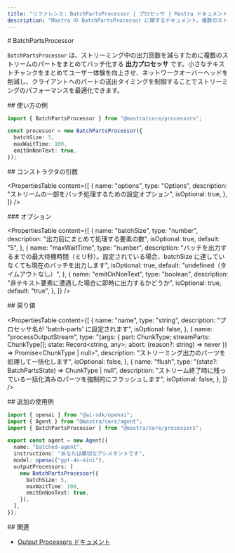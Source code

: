 ```yaml
---
title: "リファレンス: BatchPartsProcessor | プロセッサ | Mastra ドキュメント"
description: "Mastra の BatchPartsProcessor に関するドキュメント。複数のストリームのパーツをまとめてバッチ化し、エミッション（出力）の頻度を抑えます。"
---
```


<div id="batchpartsprocessor">
  # BatchPartsProcessor
</div>

`BatchPartsProcessor` は、ストリーミング中の出力回数を減らすために複数のストリームのパートをまとめてバッチ化する **出力プロセッサ** です。小さなテキストチャンクをまとめてユーザー体験を向上させ、ネットワークオーバーヘッドを削減し、クライアントへのパートの送出タイミングを制御することでストリーミングのパフォーマンスを最適化できます。

<div id="usage-example">
  ## 使い方の例
</div>

```typescript copy
import { BatchPartsProcessor } from "@mastra/core/processors";

const processor = new BatchPartsProcessor({
  batchSize: 5,
  maxWaitTime: 100,
  emitOnNonText: true,
});
```


<div id="constructor-parameters">
  ## コンストラクタの引数
</div>

<PropertiesTable
  content={[
    {
      name: "options",
      type: "Options",
      description: "ストリームの一部をバッチ処理するための設定オプション",
      isOptional: true,
    },
  ]}
/>

<div id="options">
  ### オプション
</div>

<PropertiesTable
  content={[
    {
      name: "batchSize",
      type: "number",
      description: "出力前にまとめて処理する要素の数",
      isOptional: true,
      default: "5",
    },
    {
      name: "maxWaitTime",
      type: "number",
      description:
        "バッチを出力するまでの最大待機時間（ミリ秒）。設定されている場合、batchSize に達していなくても現在のバッチを出力します",
      isOptional: true,
      default: "undefined（タイムアウトなし）",
    },
    {
      name: "emitOnNonText",
      type: "boolean",
      description:
        "非テキスト要素に遭遇した場合に即時に出力するかどうか",
      isOptional: true,
      default: "true",
    },
  ]}
/>

<div id="returns">
  ## 戻り値
</div>

<PropertiesTable
  content={[
    {
      name: "name",
      type: "string",
      description: "プロセッサ名が 'batch-parts' に設定されます",
      isOptional: false,
    },
    {
      name: "processOutputStream",
      type: "(args: { part: ChunkType; streamParts: ChunkType[]; state: Record<string, any>; abort: (reason?: string) => never }) => Promise<ChunkType | null>",
      description: "ストリーミング出力のパーツを処理して一括化します",
      isOptional: false,
    },
    {
      name: "flush",
      type: "(state?: BatchPartsState) => ChunkType | null",
      description:
        "ストリーム終了時に残っている一括化済みのパーツを強制的にフラッシュします",
      isOptional: false,
    },
  ]}
/>

<div id="extended-usage-example">
  ## 追加の使用例
</div>

```typescript title="src/mastra/agents/batched-agent.ts" showLineNumbers copy
import { openai } from "@ai-sdk/openai";
import { Agent } from "@mastra/core/agent";
import { BatchPartsProcessor } from "@mastra/core/processors";

export const agent = new Agent({
  name: "batched-agent",
  instructions: "あなたは親切なアシスタントです",
  model: openai("gpt-4o-mini"),
  outputProcessors: [
    new BatchPartsProcessor({
      batchSize: 5,
      maxWaitTime: 100,
      emitOnNonText: true,
    }),
  ],
});
```


<div id="related">
  ## 関連
</div>

- [Output Processors ドキュメント](/docs/agents/guardrails)